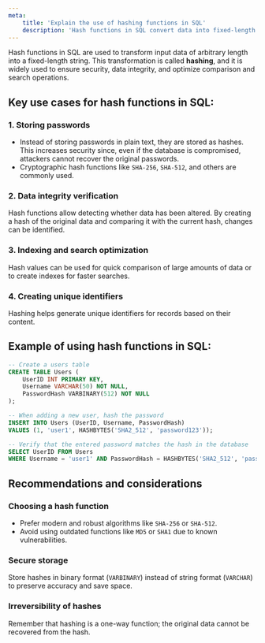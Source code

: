 ```yaml
---
meta:
    title: 'Explain the use of hashing functions in SQL'
    description: 'Hash functions in SQL convert data into fixed-length strings for security and integrity. Learn how to use hashing for password storage and search optimization.'
---
```


Hash functions in SQL are used to transform input data of arbitrary length into a fixed-length string.
This transformation is called **hashing**, and it is widely used to ensure security, data integrity, and optimize comparison and search operations.

## Key use cases for hash functions in SQL:

### 1. Storing passwords

-   Instead of storing passwords in plain text, they are stored as hashes. This increases security since, even if the database is compromised, attackers cannot recover the original passwords.
-   Cryptographic hash functions like `SHA-256`, `SHA-512`, and others are commonly used.

### 2. Data integrity verification

Hash functions allow detecting whether data has been altered. By creating a hash of the original data and comparing it with the current hash, changes can be identified.

### 3. Indexing and search optimization

Hash values can be used for quick comparison of large amounts of data or to create indexes for faster searches.

### 4. Creating unique identifiers

Hashing helps generate unique identifiers for records based on their content.

## Example of using hash functions in SQL:

```sql
-- Create a users table
CREATE TABLE Users (
    UserID INT PRIMARY KEY,
    Username VARCHAR(50) NOT NULL,
    PasswordHash VARBINARY(512) NOT NULL
);

-- When adding a new user, hash the password
INSERT INTO Users (UserID, Username, PasswordHash)
VALUES (1, 'user1', HASHBYTES('SHA2_512', 'password123'));

-- Verify that the entered password matches the hash in the database
SELECT UserID FROM Users
WHERE Username = 'user1' AND PasswordHash = HASHBYTES('SHA2_512', 'password123');
```

## Recommendations and considerations

### Choosing a hash function

-   Prefer modern and robust algorithms like `SHA-256` or `SHA-512`.
-   Avoid using outdated functions like `MD5` or `SHA1` due to known vulnerabilities.

### Secure storage

Store hashes in binary format (`VARBINARY`) instead of string format (`VARCHAR`) to preserve accuracy and save space.

### Irreversibility of hashes

Remember that hashing is a one-way function; the original data cannot be recovered from the hash.
